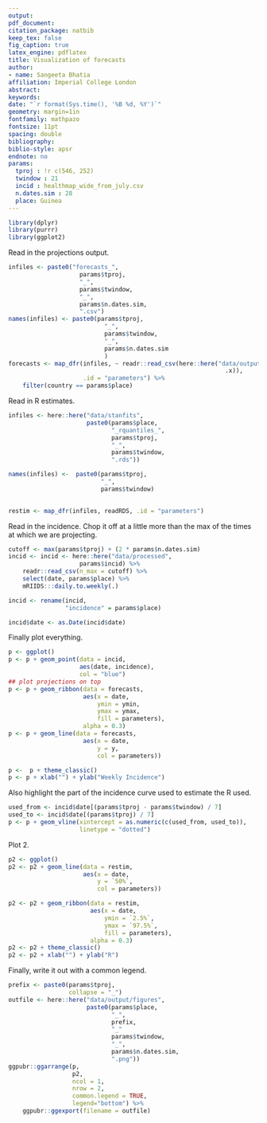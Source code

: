 ```yaml
---
output: 
pdf_document:
citation_package: natbib
keep_tex: false
fig_caption: true
latex_engine: pdflatex
title: Visualization of forecasts
author:
- name: Sangeeta Bhatia
affiliation: Imperial College London
abstract: 
keywords: 
date: "`r format(Sys.time(), '%B %d, %Y')`"
geometry: margin=1in
fontfamily: mathpazo
fontsize: 11pt
spacing: double
bibliography: 
biblio-style: apsr
endnote: no
params:
  tproj : !r c(546, 252)
  twindow : 21
  incid : healthmap_wide_from_july.csv
  n.dates.sim : 28
  place: Guinea
---
```


```r
library(dplyr)
library(purrr)
library(ggplot2)
```
Read in the projections output.

```r
infiles <- paste0("forecasts_",
                    params$tproj,
                    "_",
                    params$twindow,
                    "_",
                    params$n.dates.sim,
                    ".csv")
names(infiles) <- paste0(params$tproj,
                           "_",
                           params$twindow,
                           "_",
                           params$n.dates.sim
                           )
forecasts <- map_dfr(infiles, ~ readr::read_csv(here::here("data/output",
                                                             .x)),
                     .id = "parameters") %>%
    filter(country == params$place)


```

Read in R estimates.

```r

infiles <- here::here("data/stanfits",
                      paste0(params$place,
                             "_rquantiles_",
                             params$tproj,
                             "_",
                             params$twindow,
                             ".rds"))

names(infiles) <-  paste0(params$tproj,
                          "_",
                          params$twindow)
                          

restim <- map_dfr(infiles, readRDS, .id = "parameters")
```

Read in the incidence. Chop it off at a little more than the max of 
the times at which we are projecting.

```r
cutoff <- max(params$tproj) + (2 * params$n.dates.sim)
incid <- incid <- here::here("data/processed",
                    params$incid) %>%
    readr::read_csv(n_max = cutoff) %>%
    select(date, params$place) %>%
    mRIIDS:::daily.to.weekly(.)

incid <- rename(incid,
                "incidence" = params$place)

incid$date <- as.Date(incid$date)
```

Finally plot everything.

```r
p <- ggplot()
p <- p + geom_point(data = incid,
                    aes(date, incidence),
                    col = "blue")
## plot projections on top
p <- p + geom_ribbon(data = forecasts,
                     aes(x = date,
                         ymin = ymin,
                         ymax = ymax,
                         fill = parameters),
                     alpha = 0.3)
p <- p + geom_line(data = forecasts,
                     aes(x = date,
                         y = y,
                         col = parameters))

p <-  p + theme_classic()
p <- p + xlab("") + ylab("Weekly Incidence")

```
Also highlight the part of the incidence curve used to estimate the R
used.

```r
used_from <- incid$date[(params$tproj - params$twindow) / 7]
used_to <- incid$date[(params$tproj) / 7]
p <- p + geom_vline(xintercept = as.numeric(c(used_from, used_to)),
                    linetype = "dotted")

```

Plot 2. 

```r
p2 <- ggplot()
p2 <- p2 + geom_line(data = restim,
                     aes(x = date,
                         y = `50%`,
                         col = parameters))

p2 <- p2 + geom_ribbon(data = restim,
                       aes(x = date,
                           ymin = `2.5%`,
                           ymax = `97.5%`,
                           fill = parameters),
                       alpha = 0.3)
p2 <- p2 + theme_classic()
p2 <- p2 + xlab("") + ylab("R")
```

Finally, write it out with a common legend.

```r
prefix <- paste0(params$tproj,
                 collapse = "_")
outfile <- here::here("data/output/figures",
                      paste0(params$place,
                             "_",
                             prefix,
                             "_"
                             params$twindow,
                             "_",
                             params$n.dates.sim,
                             ".png"))
ggpubr::ggarrange(p,
                  p2,
                  ncol = 1,
                  nrow = 2,
                  common.legend = TRUE,
                  legend="bottom") %>%
    ggpubr::ggexport(filename = outfile)
```
